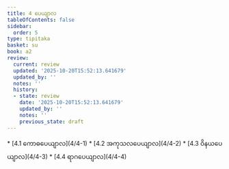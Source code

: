 ```yaml
---
title: 4 ပေယျာလ
tableOfContents: false
sidebar:
  order: 5
type: tipitaka
basket: su
book: a2
review:
  current: review
  updated: '2025-10-20T15:52:13.641679'
  updated_by: ''
  notes: ''
  history:
  - state: review
    date: '2025-10-20T15:52:13.641679'
    updated_by: ''
    notes: ''
    previous_state: draft
---
```



<DynamicBreadcrumb />


<ReviewStatus review={frontmatter.review} showDetails={true} />

<HypothesisAnnotation frontmatter={frontmatter} />



<TableOfContents book="a2" section="4">
* [4.1 ကောဓပေယျာလ](4/4-1)
* [4.2 အကုသလပေယျာလ](4/4-2)
* [4.3 ဝိနယပေယျာလ](4/4-3)
* [4.4 ရာဂပေယျာလ](4/4-4)
</TableOfContents>